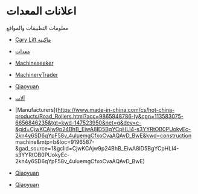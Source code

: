 # اعلانات المعدات

معلومات التطبيقات والمواقع




- [Cary Lift ماكينة](https://sa.gopettibone.com/sa/cary-lift-sa/)


- [معدات](https://www.saudi-equipment.com)


- [Machineseeker](https://www.machineseeker-egypt.com/s/ci-8)



- [MachineryTrader](https://www.machinerytrader.com/?srsltid=AfmBOootkxpWlEDrZCihy29hw9MmO4R3jboKz_Z0NJs8WabTtHE0bZHc)



- [Qiaoyuan](https://www.qyexcavator.com)


- [آلات](https://sa.made-in-china.com/co_tavolcranes/?pv_id=1i9qr770v9a6&faw_id=null)


- [Manufacturers](https://www.made-in-china.com/cs/hot-china-products/Road_Rollers.html?acc=9865948786-ly&cpn=113583075-6656846235&tgt=kwd-147523950&net=g&dev=c-&gid=CjwKCAjw9p24BhB_EiwA8ID5BgYCpHLI4-s3YYRtOB0PUokyEc-2kn4y6SD6qYpF58v_4uluemgCfxoCvaAQAvD_BwE&kwd=construction machine&mtp=b&loc=9196587-&gad_source=1&gclid=CjwKCAjw9p24BhB_EiwA8ID5BgYCpHLI4-s3YYRtOB0PUokyEc-2kn4y6SD6qYpF58v_4uluemgCfxoCvaAQAvD_BwE)


- [Qiaoyuan](https://www.qyexcavator.com)


- [Qiaoyuan](https://www.qyexcavator.com)








